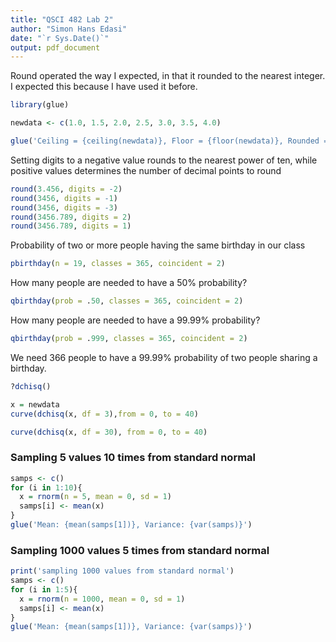 ```yaml
---
title: "QSCI 482 Lab 2"
author: "Simon Hans Edasi"
date: "`r Sys.Date()`"
output: pdf_document
---
```



\section{Exercise 1: Rounding Data}
Round operated the way I expected, in that it rounded to the nearest integer. I expected this because I have used it before.

```r
library(glue)

newdata <- c(1.0, 1.5, 2.0, 2.5, 3.0, 3.5, 4.0)

glue('Ceiling = {ceiling(newdata)}, Floor = {floor(newdata)}, Rounded = {round(newdata)}')
```

Setting digits to a negative value rounds to the nearest power of ten, while positive values determines the number of decimal points to round


```r

round(3.456, digits = -2)
round(3456, digits = -1)
round(3456, digits = -3)
round(3456.789, digits = 2)
round(3456.789, digits = 1)

```

\section{Exercise 2}
Probability of two or more people having the same birthday in our class
```r
pbirthday(n = 19, classes = 365, coincident = 2)

```

How many people are needed to have a 50% probability?

```r
qbirthday(prob = .50, classes = 365, coincident = 2)
```

How many people are needed to have a 99.99% probability?

```r
qbirthday(prob = .999, classes = 365, coincident = 2)
```
We need 366 people to have a 99.99% probability of two people sharing a birthday.


\section{Exercise 3}
```r
?dchisq()
```



```r
x = newdata
curve(dchisq(x, df = 3),from = 0, to = 40)
```


```r
curve(dchisq(x, df = 30), from = 0, to = 40)
```

\section{Exercise 4}
### Sampling 5 values 10 times from standard normal

```r
samps <- c()
for (i in 1:10){
  x = rnorm(n = 5, mean = 0, sd = 1)
  samps[i] <- mean(x)
}
glue('Mean: {mean(samps[1])}, Variance: {var(samps)}')

```


### Sampling 1000 values 5 times from standard normal

```r
print('sampling 1000 values from standard normal')
samps <- c()
for (i in 1:5){
  x = rnorm(n = 1000, mean = 0, sd = 1)
  samps[i] <- mean(x)
}
glue('Mean: {mean(samps[1])}, Variance: {var(samps)}')

```
